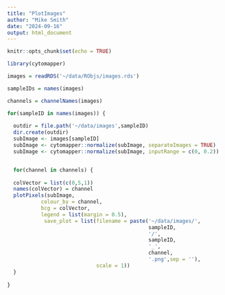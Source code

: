 ```yaml
---
title: "PlotImages"
author: "Mike Smith"
date: "2024-09-16"
output: html_document
---
```


```r
knitr::opts_chunk$set(echo = TRUE)
```

```r
library(cytomapper)
```

```r
images = readRDS('~/data/RObjs/images.rds')
```



```r
sampleIDs = names(images)
```


```r
channels = channelNames(images)
```


```r
for(sampleID in names(images)) {
  
  outdir = file.path('~/data/images',sampleID)
  dir.create(outdir)
  subImage <- images[sampleID]
  subImage <- cytomapper::normalize(subImage, separateImages = TRUE)
  subImage <- cytomapper::normalize(subImage, inputRange = c(0, 0.2))


  for(channel in channels) {
  
  colVector = list(c(0,5,1))
  names(colVector) = channel
  plotPixels(subImage, 
           colour_by = channel,
           bcg = colVector,
           legend = list(margin = 0.5),
            save_plot = list(filename = paste('~/data/images/',
                                              sampleID,
                                              '/',
                                              sampleID,
                                              '_',
                                              channel,
                                              '.png',sep = ''),
                             scale = 1))
  }
  
}
```

